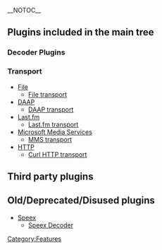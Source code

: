 __NOTOC__
== Plugins included in the main tree ==
=== Decoder Plugins ===
{{Media formats}}

=== Transport ===
* [[Wikipedia:Computer_file | File]]
** [[Component:file| File transport]]
* [[Wikipedia:Digital_Audio_Access_Protocol | DAAP]]
** [[Component:daap| DAAP transport]]
* [[Wikipedia:Last.fm | Last.fm]]
** [[Component:lastfm | Last.fm transport]]
* [[Wikipedia:Microsoft_Media_Services | Microsoft Media Services]]
** [[Component:mms | MMS transport]]
* [[Wikipedia:Http | HTTP]]
** [[Component:curl | Curl HTTP transport]]

{{Transport_Plugins}}

== Third party plugins ==

== Old/Deprecated/Disused plugins ==
* [[Wikipedia:Speex | Speex]]
** [[Component:speex | Speex Decoder]]

[[Category:Features]]
